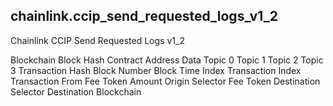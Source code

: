 ## chainlink.ccip_send_requested_logs_v1_2 
Chainlink CCIP Send Requested Logs v1_2


<ParamField path="blockchain">
Blockchain
</ParamField>
<ParamField path="block_hash">
Block Hash
</ParamField>
<ParamField path="contract_address">
Contract Address
</ParamField>
<ParamField path="data">
Data
</ParamField>
<ParamField path="topic0">
Topic 0
</ParamField>
<ParamField path="topic1">
Topic 1
</ParamField>
<ParamField path="topic2">
Topic 2
</ParamField>
<ParamField path="topic3">
Topic 3
</ParamField>
<ParamField path="tx_hash">
Transaction Hash
</ParamField>
<ParamField path="block_number">
Block Number
</ParamField>
<ParamField path="block_time">
Block Time
</ParamField>
<ParamField path="index">
Index
</ParamField>
<ParamField path="tx_index">
Transaction Index
</ParamField>
<ParamField path="tx_from">
Transaction From
</ParamField>
<ParamField path="fee_token_amount">
Fee Token Amount
</ParamField>
<ParamField path="origin_selector">
Origin Selector
</ParamField>
<ParamField path="fee_token">
Fee Token
</ParamField>
<ParamField path="destination_selector">
Destination Selector
</ParamField>
<ParamField path="destination_blockchain">
Destination Blockchain
</ParamField>
